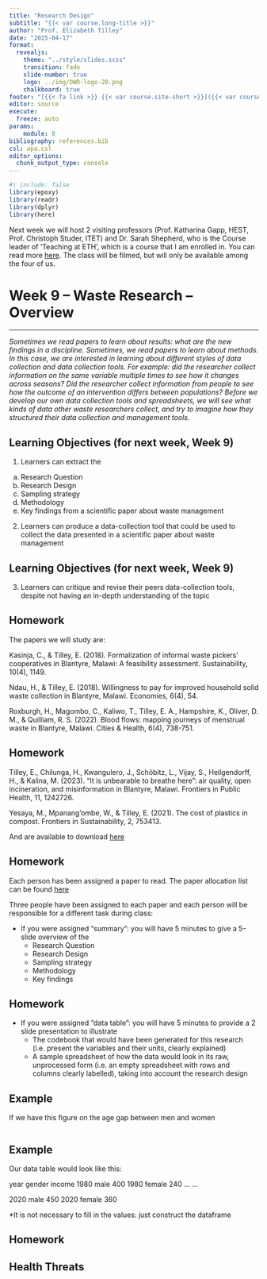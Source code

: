 ```yaml
---
title: "Research Design"
subtitle: "{{< var course.long-title >}}"
author: "Prof. Elizabeth Tilley"
date: "2025-04-17"
format: 
  revealjs: 
    theme: "../style/slides.scss"
    transition: fade
    slide-number: true
    logo: ../img/OWD-logo-20.png
    chalkboard: true
footer: "[{{< fa link >}} {{< var course.site-short >}}]({{< var course.site >}})"
editor: source
execute:
  freeze: auto
params:
    module: 8
bibliography: references.bib
csl: apa.csl
editor_options: 
  chunk_output_type: console
---
```


```r
#| include: false
library(epoxy)
library(readr)
library(dplyr)
library(here)
```

Next week we will host 2 visiting professors (Prof. Katharina Gapp, HEST, Prof. Christoph Studer, ITET) and Dr. Sarah Shepherd, who is the Course leader of 'Teaching at ETH', which is a course that I am enrolled in. You can read more [here](https://ethz.ch/en/the-eth-zurich/education/educational-development/continuing-education/teaching-at-ETH2.html). The class will be filmed, but will only be available among the four of us.

# Week 9 -- Waste Research -- Overview {background-color="#4C326A"}

------------------------------------------------------------------------

*Sometimes we read papers to learn about results: what are the new findings in a discipline. Sometimes, we read papers to learn about methods. In this case, we are interested in learning about different styles of data collection and data collection tools. For example: did the researcher collect information on the same variable multiple times to see how it changes across seasons? Did the researcher collect information from people to see how the outcome of an intervention differs between populations? Before we develop our own data collection tools and spreadsheets, we will see what kinds of data other waste researchers collect, and try to imagine how they structured their data collection and management tools.*

## Learning Objectives (for next week, Week 9)

1.  Learners can extract the
a)  Research Question
b)  Research Design
c)  Sampling strategy
d)  Methodology
e)  Key findings from a scientific paper about waste management
2.  Learners can produce a data-collection tool that could be used to collect the data presented in a scientific paper about waste management

## Learning Objectives (for next week, Week 9)

3.  Learners can critique and revise their peers data-collection tools, despite not having an in-depth understanding of the topic

## Homework

The papers we will study are:

Kasinja, C., & Tilley, E. (2018). Formalization of informal waste pickers’ cooperatives in Blantyre, Malawi: A feasibility assessment. Sustainability, 10(4), 1149.

Ndau, H., & Tilley, E. (2018). Willingness to pay for improved household solid waste collection in Blantyre, Malawi. Economies, 6(4), 54.

Roxburgh, H., Magombo, C., Kaliwo, T., Tilley, E. A., Hampshire, K., Oliver, D. M., & Quilliam, R. S. (2022). Blood flows: mapping journeys of menstrual waste in Blantyre, Malawi. Cities & Health, 6(4), 738-751.

## Homework

Tilley, E., Chilunga, H., Kwangulero, J., Schöbitz, L., Vijay, S., Heilgendorff, H., & Kalina, M. (2023). “It is unbearable to breathe here”: air quality, open incineration, and misinformation in Blantyre, Malawi. Frontiers in Public Health, 11, 1242726.

Yesaya, M., Mpanang'ombe, W., & Tilley, E. (2021). The cost of plastics in compost. Frontiers in Sustainability, 2, 753413.

And are available to download [here](https://drive.google.com/drive/folders/1Ch7FNRys1SzPNxq-QHUqAIiVEl7dF1sC?usp=drive_link)

## Homework

Each person has been assigned a paper to read.  The paper allocation list can be found [here](https://docs.google.com/spreadsheets/d/1k4qA_FOtZBGn1RL4pzfvTq-hb9-pXnH58oyY0n1nAog/edit#gid=0)

Three people have been assigned to each paper and each person will be responsible for a different task during class: 

* If you were assigned “summary”:  you will have 5 minutes to give a 5-slide overview of the
  + Research Question
  + Research Design
  + Sampling strategy
  + Methodology
  + Key findings
  
## Homework

* If you were assigned “data table”: you will have 5 minutes to provide a 2 slide presentation to illustrate
  + The codebook that would have been generated for this research (i.e. present the variables and their units, clearly explained)
  + A sample spreadsheet of how the data would look in its raw, unprocessed form (i.e. an empty spreadsheet with rows and columns clearly labelled), taking into account the research design

## Example

If we have this figure on the age gap between men and women

![]()

## Example

Our data table would look like this:

year
gender
income
1980
male
400
1980
female
240
…
…


2020
male
450
2020
female
360


*It is not necessary to fill in the values:  just construct the dataframe


## Homework



## Health Threats
